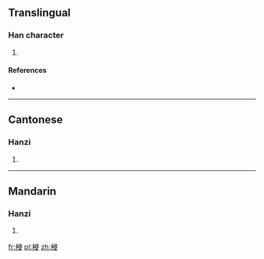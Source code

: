 ==Translingual==

===Han character===
{{Han char|rn=75|rad=木|as=07|sn=11|four=47947|canj=DSME}}

# {{defn|Han|sort=木07}}

====References====
* {{Han ref|kx=0530.150|dkj=14876|dj=0918.130|hdz=21221.070|uh=68AB|ud=26795|bh=D5B7|bd=54711}}

----

==Cantonese==

===Hanzi===
{{yue-hanzi|jyut=|y=cham1}}

# {{defn|lang=yue|sort=木07}}

----

==Mandarin==

===Hanzi===
{{cmn-hanzi|pin=[[cēn]] ([[cen1]])|wg=ts'en<sup>1</sup>}}

# {{defn|lang=cmn|sort=木07}}

[[fr:梫]]
[[pl:梫]]
[[zh:梫]]